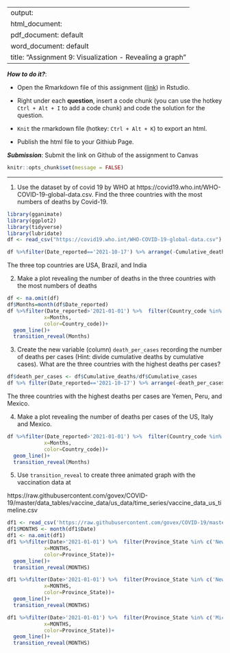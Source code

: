 
---
output: 
  html_document:
  pdf_document: default
  word_document: default
title: "Assignment 9: Visualization - Revealing a graph"
---

***How to do it?***: 

- Open the Rmarkdown file of this assignment ([link](fa2021_assignment9.Rmd)) in Rstudio. 

- Right under each **question**, insert  a code chunk (you can use the hotkey `Ctrl + Alt + I` to add a code chunk) and code the solution for the question. 

- `Knit` the rmarkdown file (hotkey: `Ctrl + Alt + K`) to export an html.  

-  Publish the html file to your Githiub Page. 

***Submission***: Submit the link on Github of the assignment to Canvas

```r
knitr::opts_chunk$set(message = FALSE)
```


-------

1. Use the dataset by of covid 19 by WHO at https://covid19.who.int/WHO-COVID-19-global-data.csv. Find the three countries with the most numbers of deaths by Covid-19. 
```r
library(gganimate)
library(ggplot2)
library(tidyverse)
library(lubridate)
df <- read_csv("https://covid19.who.int/WHO-COVID-19-global-data.csv")

df %>%filter(Date_reported=='2021-10-17') %>% arrange(-Cumulative_deaths)
```
The three top countries are USA, Brazil, and India

2. Make a plot revealing the number of deaths in the three countries with the most numbers of deaths
```r
df <- na.omit(df)
df$Months=month(df$Date_reported)
df %>%filter(Date_reported>'2021-01-01') %>%  filter(Country_code %in% c('US','BR','IN')) %>% ggplot(df,mapping=aes(y=Cumulative_deaths,
            x=Months,
            color=Country_code))+ 
  geom_line()+
  transition_reveal(Months)
```

3. Create the new variable (column) `death_per_cases` recording the number of deaths per cases (Hint: divide cumulative deaths by cumulative cases).  What are the three countries with the highest deaths per cases? 
```r

df$death_per_cases <- df$Cumulative_deaths/df$Cumulative_cases
df %>% filter(Date_reported=='2021-10-17') %>% arrange(-death_per_cases)
```
The three countries with the highest deaths per cases are Yemen, Peru, and Mexico.

4. Make a plot revealing the number of deaths per cases of the US, Italy and Mexico. 
```r
df %>%filter(Date_reported>'2021-01-01') %>%  filter(Country_code %in% c('YE','PE','MX')) %>% ggplot(df,mapping=aes(y=death_per_cases,
            x=Months,
            color=Country_code))+ 
  geom_line()+
  transition_reveal(Months)
```

5. Use `transition_reveal` to create three animated graph with the vaccination data at 

https://raw.githubusercontent.com/govex/COVID-19/master/data_tables/vaccine_data/us_data/time_series/vaccine_data_us_timeline.csv
```r
df1 <- read_csv('https://raw.githubusercontent.com/govex/COVID-19/master/data_tables/vaccine_data/us_data/time_series/vaccine_data_us_timeline.csv')
df1$MONTHS <- month(df1$Date)
df1 <- na.omit(df1)
df1 %>%filter(Date>'2021-01-01') %>%  filter(Province_State %in% c('New York','California')) %>% ggplot(df,mapping=aes(y=Doses_admin,
            x=MONTHS,
            color=Province_State))+ 
  geom_line()+
  transition_reveal(MONTHS)
```
```r
df1 %>%filter(Date>'2021-01-01') %>%  filter(Province_State %in% c('New York','California')) %>% ggplot(df,mapping=aes(y=Doses_alloc,
            x=MONTHS,
            color=Province_State))+ 
  geom_line()+
  transition_reveal(MONTHS)
```
```r
df1 %>%filter(Date>'2021-01-01') %>%  filter(Province_State %in% c('Michigan','Florida')) %>% ggplot(df,mapping=aes(y=Doses_shipped,
            x=MONTHS,
            color=Province_State))+ 
  geom_line()+
  transition_reveal(MONTHS)
```

